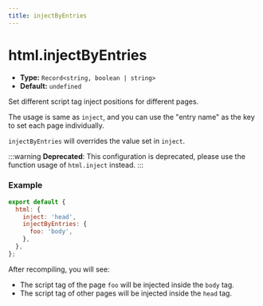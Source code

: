 ```yaml
---
title: injectByEntries
---
```


# html.injectByEntries

- **Type:** `Record<string, boolean | string>`
- **Default:** `undefined`

Set different script tag inject positions for different pages.

The usage is same as `inject`, and you can use the "entry name" as the key to set each page individually.

`injectByEntries` will overrides the value set in `inject`.

:::warning
**Deprecated**: This configuration is deprecated, please use the function usage of `html.inject` instead.
:::

### Example

```js
export default {
  html: {
    inject: 'head',
    injectByEntries: {
      foo: 'body',
    },
  },
};
```

After recompiling, you will see:

- The script tag of the page `foo` will be injected inside the `body` tag.
- The script tag of other pages will be injected inside the `head` tag.
